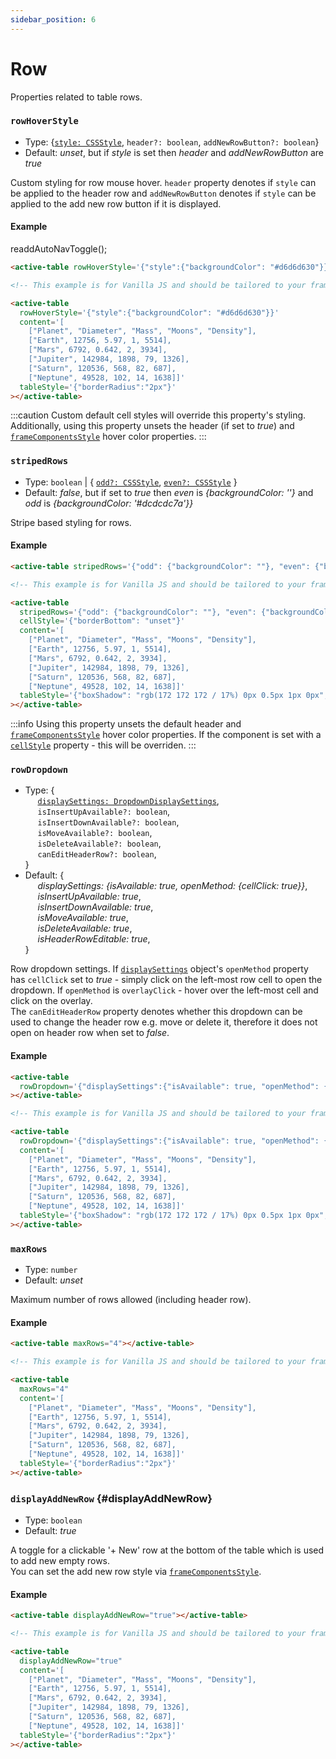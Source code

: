 ```yaml
---
sidebar_position: 6
---
```


# Row

Properties related to table rows.

### `rowHoverStyle`

- Type: {[`style: CSSStyle`](./sharedTypes#CSSStyle), `header?: boolean`, `addNewRowButton?: boolean`}
- Default: _unset_, but if _style_ is set then _header_ and _addNewRowButton_ are _true_

Custom styling for row mouse hover. `header` property denotes if `style` can be applied to the header row
and `addNewRowButton` denotes if `style` can be applied to the add new row button if it is displayed.

#### Example

readdAutoNavToggle();

<TableContainer>
  <active-table
    rowHoverStyle='{"style":{"backgroundColor": "#d6d6d630"} }'
    content='[
      ["Planet", "Diameter", "Mass", "Moons", "Density"],
      ["Earth", 12756, 5.97, 1, 5514],
      ["Mars", 6792, 0.642, 2, 3934],
      ["Jupiter", 142984, 1898, 79, 1326],
      ["Saturn", 120536, 568, 82, 687],
      ["Neptune", 49528, 102, 14, 1638]]'
    tableStyle='{"width":"100%", "boxShadow": "rgb(172 172 172 / 17%) 0px 0.5px 1px 0px", "borderRadius":"2px"}'
  ></active-table>
</TableContainer>

<Tabs>
<TabItem value="js" label="Sample code">

```html
<active-table rowHoverStyle='{"style":{"backgroundColor": "#d6d6d630"}}'></active-table>
```

</TabItem>
<TabItem value="py" label="Full code">

```html
<!-- This example is for Vanilla JS and should be tailored to your framework (see Examples) -->

<active-table
  rowHoverStyle='{"style":{"backgroundColor": "#d6d6d630"}}'
  content='[
    ["Planet", "Diameter", "Mass", "Moons", "Density"],
    ["Earth", 12756, 5.97, 1, 5514],
    ["Mars", 6792, 0.642, 2, 3934],
    ["Jupiter", 142984, 1898, 79, 1326],
    ["Saturn", 120536, 568, 82, 687],
    ["Neptune", 49528, 102, 14, 1638]]'
  tableStyle='{"borderRadius":"2px"}'
></active-table>
```

</TabItem>
</Tabs>

:::caution
Custom default cell styles will override this property's styling. Additionally, using this property unsets the header (if set to _true_)
and [`frameComponentsStyle`](./table#frameComponentsStyle) hover color properties.
:::

<LineBreak></LineBreak>

### `stripedRows`

- Type: `boolean` | { [`odd?: CSSStyle`](./sharedTypes#CSSStyle), [`even?: CSSStyle`](./sharedTypes#CSSStyle) }
- Default: _false_, but if set to _true_ then _even_ is _{backgroundColor: ''}_ and _odd_ is _{backgroundColor: '#dcdcdc7a'}}_

Stripe based styling for rows.

#### Example

<TableContainer>
  <active-table
    stripedRows='{"odd": {"backgroundColor": ""}, "even": {"backgroundColor": "#ebebeb7a"}}'
    cellStyle='{"borderBottom": "unset"}'
    content='[
      ["Planet", "Diameter", "Mass", "Moons", "Density"],
      ["Earth", 12756, 5.97, 1, 5514],
      ["Mars", 6792, 0.642, 2, 3934],
      ["Jupiter", 142984, 1898, 79, 1326],
      ["Saturn", 120536, 568, 82, 687],
      ["Neptune", 49528, 102, 14, 1638]]'
    tableStyle='{"width":"100%", "boxShadow": "rgb(172 172 172 / 17%) 0px 0.5px 1px 0px", "borderRadius":"2px"}'
  ></active-table>
</TableContainer>

<Tabs>
<TabItem value="js" label="Sample code">

```html
<active-table stripedRows='{"odd": {"backgroundColor": ""}, "even": {"backgroundColor": "#ebebeb7a"}}'></active-table>
```

</TabItem>
<TabItem value="py" label="Full code">

```html
<!-- This example is for Vanilla JS and should be tailored to your framework (see Examples) -->

<active-table
  stripedRows='{"odd": {"backgroundColor": ""}, "even": {"backgroundColor": "#ebebeb7a"}}'
  cellStyle='{"borderBottom": "unset"}'
  content='[
    ["Planet", "Diameter", "Mass", "Moons", "Density"],
    ["Earth", 12756, 5.97, 1, 5514],
    ["Mars", 6792, 0.642, 2, 3934],
    ["Jupiter", 142984, 1898, 79, 1326],
    ["Saturn", 120536, 568, 82, 687],
    ["Neptune", 49528, 102, 14, 1638]]'
  tableStyle='{"boxShadow": "rgb(172 172 172 / 17%) 0px 0.5px 1px 0px", "borderRadius":"2px"}'
></active-table>
```

</TabItem>
</Tabs>

:::info
Using this property unsets the default header and [`frameComponentsStyle`](./table#frameComponentsStyle) hover color properties.
If the component is set with a [`cellStyle`](./content#cellStyle) property - this will be overriden.
:::

<LineBreak></LineBreak>

### `rowDropdown`

- Type: {<br />
  &nbsp;&nbsp;&nbsp;&nbsp; [`displaySettings: DropdownDisplaySettings`](./sharedTypes#DropdownDisplaySettings), <br />
  &nbsp;&nbsp;&nbsp;&nbsp; `isInsertUpAvailable?: boolean`, <br />
  &nbsp;&nbsp;&nbsp;&nbsp; `isInsertDownAvailable?: boolean`, <br />
  &nbsp;&nbsp;&nbsp;&nbsp; `isMoveAvailable?: boolean`, <br />
  &nbsp;&nbsp;&nbsp;&nbsp; `isDeleteAvailable?: boolean`, <br />
  &nbsp;&nbsp;&nbsp;&nbsp; `canEditHeaderRow?: boolean`, <br />
  }
- Default: {<br />
  &nbsp;&nbsp;&nbsp;&nbsp; _displaySettings: {isAvailable: true, openMethod: {cellClick: true}}_, <br />
  &nbsp;&nbsp;&nbsp;&nbsp; _isInsertUpAvailable: true_, <br />
  &nbsp;&nbsp;&nbsp;&nbsp; _isInsertDownAvailable: true_, <br />
  &nbsp;&nbsp;&nbsp;&nbsp; _isMoveAvailable: true_, <br />
  &nbsp;&nbsp;&nbsp;&nbsp; _isDeleteAvailable: true_, <br />
  &nbsp;&nbsp;&nbsp;&nbsp; _isHeaderRowEditable: true_, <br />
  }

Row dropdown settings. If [`displaySettings`](./sharedTypes#DropdownDisplaySettings) object's `openMethod` property has `cellClick` set to _true_ - simply click on the left-most
row cell to open the dropdown. If `openMethod` is `overlayClick` - hover over the left-most cell and click on the overlay. <br />
The `canEditHeaderRow` property denotes whether this dropdown can be used to change the header row e.g. move or delete it, therefore
it does not open on header row when set to _false_.

#### Example

<TableContainer>
  <active-table
    rowDropdown='{"displaySettings":{"isAvailable": true, "openMethod": {"overlayClick": true}}, "canEditHeaderRow": false}'
    columnDropdown='{"displaySettings":{"isAvailable": true, "openMethod": {"overlayClick": true }}}'
    content='[
      ["Planet", "Diameter", "Mass", "Moons", "Density"],
      ["Earth", 12756, 5.97, 1, 5514],
      ["Mars", 6792, 0.642, 2, 3934],
      ["Jupiter", 142984, 1898, 79, 1326],
      ["Saturn", 120536, 568, 82, 687],
      ["Neptune", 49528, 102, 14, 1638]]'
    tableStyle='{"width":"100%", "boxShadow": "rgb(172 172 172 / 17%) 0px 0.5px 1px 0px", "borderRadius":"2px"}'
  ></active-table>
</TableContainer>

<Tabs>
<TabItem value="js" label="Sample code">

```html
<active-table
  rowDropdown='{"displaySettings":{"isAvailable": true, "openMethod": {"overlayClick": true}}, "canEditHeaderRow": false}'
></active-table>
```

</TabItem>
<TabItem value="py" label="Full code">

```html
<!-- This example is for Vanilla JS and should be tailored to your framework (see Examples) -->

<active-table
  rowDropdown='{"displaySettings":{"isAvailable": true, "openMethod": {"overlayClick": true}}, "canEditHeaderRow": false}'
  content='[
    ["Planet", "Diameter", "Mass", "Moons", "Density"],
    ["Earth", 12756, 5.97, 1, 5514],
    ["Mars", 6792, 0.642, 2, 3934],
    ["Jupiter", 142984, 1898, 79, 1326],
    ["Saturn", 120536, 568, 82, 687],
    ["Neptune", 49528, 102, 14, 1638]]'
  tableStyle='{"boxShadow": "rgb(172 172 172 / 17%) 0px 0.5px 1px 0px", "borderRadius":"2px"}'
></active-table>
```

</TabItem>
</Tabs>

<LineBreak></LineBreak>

### `maxRows`

- Type: `number`
- Default: _unset_

Maximum number of rows allowed (including header row).

#### Example

<TableContainer>
  <active-table
    maxRows="4"
    content='[
      ["Planet", "Diameter", "Mass", "Moons", "Density"],
      ["Earth", 12756, 5.97, 1, 5514],
      ["Mars", 6792, 0.642, 2, 3934],
      ["Jupiter", 142984, 1898, 79, 1326],
      ["Saturn", 120536, 568, 82, 687],
      ["Neptune", 49528, 102, 14, 1638]]'
    tableStyle='{"width":"100%", "boxShadow": "rgb(172 172 172 / 17%) 0px 0.5px 1px 0px", "borderRadius":"2px"}'
  ></active-table>
</TableContainer>

<Tabs>
<TabItem value="js" label="Sample code">

```html
<active-table maxRows="4"></active-table>
```

</TabItem>
<TabItem value="py" label="Full code">

```html
<!-- This example is for Vanilla JS and should be tailored to your framework (see Examples) -->

<active-table
  maxRows="4"
  content='[
    ["Planet", "Diameter", "Mass", "Moons", "Density"],
    ["Earth", 12756, 5.97, 1, 5514],
    ["Mars", 6792, 0.642, 2, 3934],
    ["Jupiter", 142984, 1898, 79, 1326],
    ["Saturn", 120536, 568, 82, 687],
    ["Neptune", 49528, 102, 14, 1638]]'
  tableStyle='{"borderRadius":"2px"}'
></active-table>
```

</TabItem>
</Tabs>

<LineBreak></LineBreak>

### `displayAddNewRow` {#displayAddNewRow}

- Type: `boolean`
- Default: _true_

A toggle for a clickable '+ New' row at the bottom of the table which is used to add new empty rows. <br />
You can set the add new row style via [`frameComponentsStyle`](./table#frameComponentsStyle).

#### Example

<TableContainer>
  <active-table
    displayAddNewRow="true"
    content='[
      ["Planet", "Diameter", "Mass", "Moons", "Density"],
      ["Earth", 12756, 5.97, 1, 5514],
      ["Mars", 6792, 0.642, 2, 3934],
      ["Jupiter", 142984, 1898, 79, 1326],
      ["Saturn", 120536, 568, 82, 687],
      ["Neptune", 49528, 102, 14, 1638]]'
    tableStyle='{"width":"100%", "boxShadow": "rgb(172 172 172 / 17%) 0px 0.5px 1px 0px", "borderRadius":"2px"}'
  ></active-table>
</TableContainer>

<Tabs>
<TabItem value="js" label="Sample code">

```html
<active-table displayAddNewRow="true"></active-table>
```

</TabItem>
<TabItem value="py" label="Full code">

```html
<!-- This example is for Vanilla JS and should be tailored to your framework (see Examples) -->

<active-table
  displayAddNewRow="true"
  content='[
    ["Planet", "Diameter", "Mass", "Moons", "Density"],
    ["Earth", 12756, 5.97, 1, 5514],
    ["Mars", 6792, 0.642, 2, 3934],
    ["Jupiter", 142984, 1898, 79, 1326],
    ["Saturn", 120536, 568, 82, 687],
    ["Neptune", 49528, 102, 14, 1638]]'
  tableStyle='{"borderRadius":"2px"}'
></active-table>
```

</TabItem>
</Tabs>
